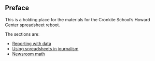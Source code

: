 ## Preface {.unnumbered}

This is a holding place for the materials for the Cronkite School's Howard Center spreadsheet reboot. 

The sections are: 

* [Reporting with data](start.qmd)
* [Using spreadsheets in journalism](xl.qmd)
* [Newsroom math](appendix-math.qmd)